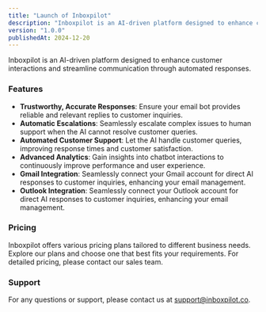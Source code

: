 ```yaml
---
title: "Launch of Inboxpilot"
description: "Inboxpilot is an AI-driven platform designed to enhance customer interactions and streamline communication through automated responses."
version: "1.0.0"
publishedAt: 2024-12-20
---
```


Inboxpilot is an AI-driven platform designed to enhance customer interactions and streamline communication through automated responses.

### Features

- **Trustworthy, Accurate Responses**: Ensure your email bot provides reliable and relevant replies to customer inquiries.
- **Automatic Escalations**: Seamlessly escalate complex issues to human support when the AI cannot resolve customer queries.
- **Automated Customer Support**: Let the AI handle customer queries, improving response times and customer satisfaction.
- **Advanced Analytics**: Gain insights into chatbot interactions to continuously improve performance and user experience.
- **Gmail Integration**: Seamlessly connect your Gmail account for direct AI responses to customer inquiries, enhancing your email management.
- **Outlook Integration**: Seamlessly connect your Outlook account for direct AI responses to customer inquiries, enhancing your email management.
### Pricing

Inboxpilot offers various pricing plans tailored to different business needs. Explore our plans and choose one that best fits your requirements. For detailed pricing, please contact our sales team.

### Support

For any questions or support, please contact us at [support@inboxpilot.co](mailto:support@inboxpilot.co).
